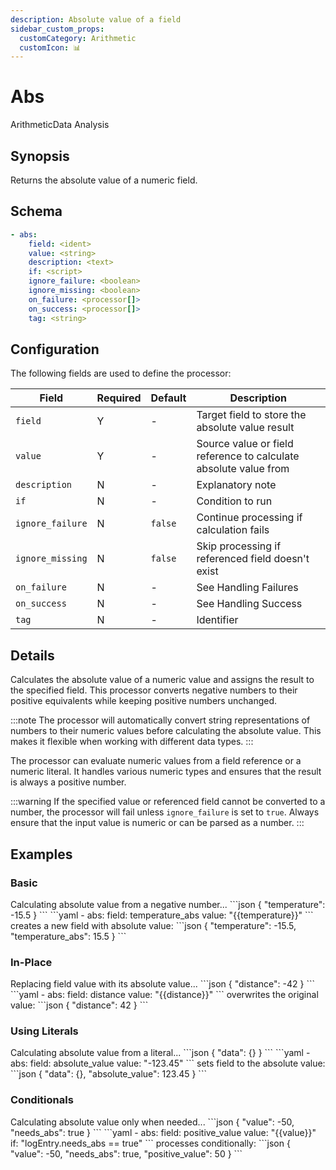 ```yaml
---
description: Absolute value of a field
sidebar_custom_props:
  customCategory: Arithmetic
  customIcon: 📊
---
```


# Abs

<span className="theme-doc-version-badge badge badge--primary">Arithmetic</span><span className="theme-doc-version-badge badge badge--secondary">Data Analysis</span>

## Synopsis

Returns the absolute value of a numeric field.

## Schema

```yaml {2-3}
- abs:
    field: <ident>
    value: <string>
    description: <text>
    if: <script>
    ignore_failure: <boolean>
    ignore_missing: <boolean>
    on_failure: <processor[]>
    on_success: <processor[]>
    tag: <string>
```

## Configuration

The following fields are used to define the processor:

|Field|Required|Default|Description|
|---|---|---|---|
|`field`|Y|-|Target field to store the absolute value result|
|`value`|Y|-|Source value or field reference to calculate absolute value from|
|`description`|N|-|Explanatory note|
|`if`|N|-|Condition to run|
|`ignore_failure`|N|`false`|Continue processing if calculation fails|
|`ignore_missing`|N|`false`|Skip processing if referenced field doesn't exist|
|`on_failure`|N|-|See <Topic id="handling-failures">Handling Failures</Topic>|
|`on_success`|N|-|See <Topic id="handling-success">Handling Success</Topic>|
|`tag`|N|-|Identifier|

## Details

Calculates the absolute value of a numeric value and assigns the result to the specified field. This processor converts negative numbers to their positive equivalents while keeping positive numbers unchanged.

:::note
The processor will automatically convert string representations of numbers to their numeric values before calculating the absolute value. This makes it flexible when working with different data types.
:::

The processor can evaluate numeric values from a field reference or a numeric literal. It handles various numeric types and ensures that the result is always a positive number.

:::warning
If the specified value or referenced field cannot be converted to a number, the processor will fail unless `ignore_failure` is set to `true`. Always ensure that the input value is numeric or can be parsed as a number.
:::

## Examples

### Basic

<ExampleGrid>
  <CommentCol>
    Calculating absolute value from a negative number...
  </CommentCol>
  <CodeCol>
    ```json
    {
      "temperature": -15.5
    }
    ```
    ```yaml
    - abs:
        field: temperature_abs
        value: "{{temperature}}"
    ```
  </CodeCol>
  <CommentCol>
    creates a new field with absolute value:
  </CommentCol>
  <CodeCol>
    ```json
    {
      "temperature": -15.5,
      "temperature_abs": 15.5
    }
    ```
  </CodeCol>
</ExampleGrid>

### In-Place

<ExampleGrid>
  <CommentCol>
    Replacing field value with its absolute value...
  </CommentCol>
  <CodeCol>
    ```json
    {
      "distance": -42
    }
    ```
    ```yaml
    - abs:
        field: distance
        value: "{{distance}}"
    ```
  </CodeCol>
  <CommentCol>
    overwrites the original value:
  </CommentCol>
  <CodeCol>
    ```json
    {
      "distance": 42
    }
    ```
  </CodeCol>
</ExampleGrid>

### Using Literals

<ExampleGrid>
  <CommentCol>
    Calculating absolute value from a literal...
  </CommentCol>
  <CodeCol>
    ```json
    {
      "data": {}
    }
    ```
    ```yaml
    - abs:
        field: absolute_value
        value: "-123.45"
    ```
  </CodeCol>
  <CommentCol>
    sets field to the absolute value:
  </CommentCol>
  <CodeCol>
    ```json
    {
      "data": {},
      "absolute_value": 123.45
    }
    ```
  </CodeCol>
</ExampleGrid>

### Conditionals

<ExampleGrid>
  <CommentCol>
    Calculating absolute value only when needed...
  </CommentCol>
  <CodeCol>
    ```json
    {
      "value": -50,
      "needs_abs": true
    }
    ```
    ```yaml
    - abs:
        field: positive_value
        value: "{{value}}"
        if: "logEntry.needs_abs == true"
    ```
  </CodeCol>
  <CommentCol>
    processes conditionally:
  </CommentCol>
  <CodeCol>
    ```json
    {
      "value": -50,
      "needs_abs": true,
      "positive_value": 50
    }
    ```
  </CodeCol>
</ExampleGrid>

